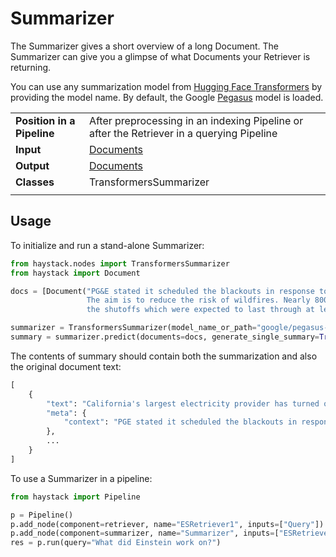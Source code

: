 # Summarizer

The Summarizer gives a short overview of a long Document.
The Summarizer can give you a glimpse of what Documents your Retriever is returning.

You can use any summarization model from
[Hugging Face Transformers](https://huggingface.co/models?filter=summarization) by providing the model name.
By default, the Google [Pegasus](https://ai.googleblog.com/2020/06/pegasus-state-of-art-model-for.html) model is loaded.

|||
|-------------|-----------------------------------------------------------------------------------------------------------------------------------------------------------------------------|
|__Position in a Pipeline__| After preprocessing in an indexing Pipeline or after the Retriever in a querying Pipeline |
|__Input__       | [Documents](/components/v1.8.0/documents-answers-labels#document)                                                                                                                                                                  |
|__Output__      | [Documents](/components/v1.8.0/documents-answers-labels#document)                                                                                                             |
|__Classes__     | TransformersSummarizer                                                                                                           |
|||

## Usage

To initialize and run a stand-alone Summarizer:

```python
from haystack.nodes import TransformersSummarizer
from haystack import Document

docs = [Document("PG&E stated it scheduled the blackouts in response to forecasts for high winds amid dry conditions.\
                 The aim is to reduce the risk of wildfires. Nearly 800 thousand customers were scheduled to be affected by\
                 the shutoffs which were expected to last through at least midday tomorrow.")]

summarizer = TransformersSummarizer(model_name_or_path="google/pegasus-xsum")
summary = summarizer.predict(documents=docs, generate_single_summary=True)
```

The contents of summary should contain both the summarization and also the original document text:

```python
[
    {
        "text": "California's largest electricity provider has turned off power to hundreds of thousands of customers.",
        "meta": {
            "context": "PGE stated it scheduled the blackouts in response to forecasts for high winds amid dry conditions."
        },
        ...
    }
]
```

To use a Summarizer in a pipeline:

```python
from haystack import Pipeline

p = Pipeline()
p.add_node(component=retriever, name="ESRetriever1", inputs=["Query"])
p.add_node(component=summarizer, name="Summarizer", inputs=["ESRetriever1"])
res = p.run(query="What did Einstein work on?")
```
